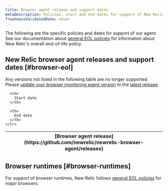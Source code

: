 ```yaml
---
title: Browser agent release and support dates
metaDescription: Policies, start and end dates for support of New Relic browser monitoring agent releases.
freshnessValidatedDate: never
---
```


The following are the specific policies and dates for support of our <InlinePopover type="browser"/> agent. See our documentation about [general EOL policies](/docs/licenses/end-of-life/notification-changes-new-relic-saas-features-distributed-software/) for information about New Relic's overall end-of-life policy.

## New Relic browser agent releases and support dates [#browser-eol]

Any versions not listed in the following table are no longer supported. Please [update your browser monitoring agent version](/docs/browser/new-relic-browser/installation/update-browser-agent) to the [latest release](/docs/release-notes/new-relic-browser-release-notes/browser-agent-release-notes/).

<table>
  <thead>
    <tr>
      <th>
        [Browser agent release](https://github.com/newrelic/newrelic-browser-agent/releases)
      </th>

      <th>
        Start date
      </th>

      <th>
        End date
      </th>
    </tr>
  </thead>

  <EolPage agent="browser"/>
</table>

## Browser runtimes [#browser-runtimes]

For support of browser runtimes, New Relic follows [general EOL policies](/docs/licenses/end-of-life/notification-changes-new-relic-saas-features-distributed-software/) for major browsers.
